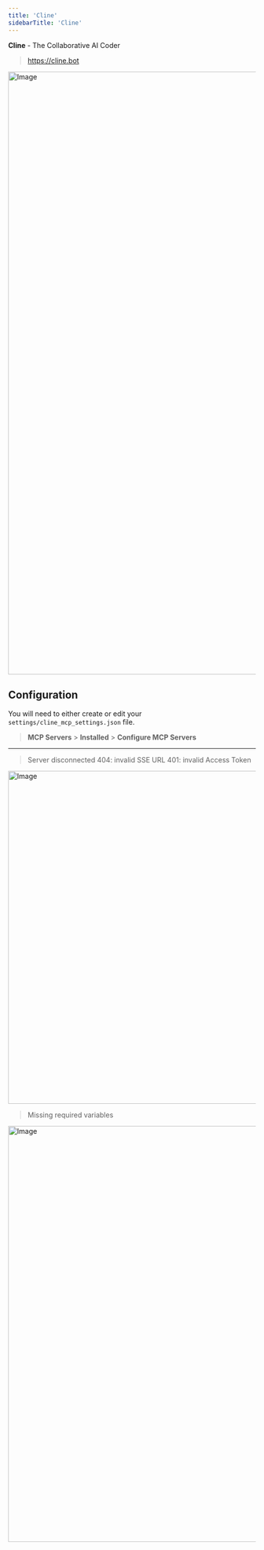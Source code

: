 ```yaml
---
title: 'Cline'
sidebarTitle: 'Cline'
---
```


**Cline** - The Collaborative AI Coder

> https://cline.bot


<img width="1226" alt="Image" src="https://github.com/user-attachments/assets/56f6ccfd-45fb-44fb-9064-0de08c2905d9" />

<Authentication />

## Configuration

<NpmInstall />

You will need to either create or edit your `settings/cline_mcp_settings.json` file.

> **MCP Servers** > **Installed** > **Configure MCP Servers**

<McpServers/>

---

<Troubleshooting />

> Server disconnected
> 404: invalid SSE URL
> 401: invalid Access Token

<img width="677" alt="Image" src="https://github.com/user-attachments/assets/9cc5711c-629f-4adf-85b4-de8130aea9aa" />

> Missing required variables

<img width="846" alt="Image" src="https://github.com/user-attachments/assets/760b2051-6093-4550-a342-ffbb37818a09" />